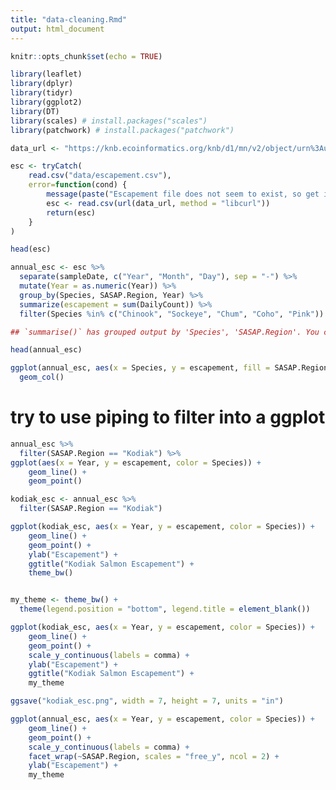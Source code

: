 ```yaml
---
title: "data-cleaning.Rmd"
output: html_document
---
```


```r
knitr::opts_chunk$set(echo = TRUE)
```



```r

library(leaflet)
library(dplyr)
library(tidyr)
library(ggplot2)
library(DT)
library(scales) # install.packages("scales")
library(patchwork) # install.packages("patchwork")


```





```r

data_url <- "https://knb.ecoinformatics.org/knb/d1/mn/v2/object/urn%3Auuid%3Af119a05b-bbe7-4aea-93c6-85434dcb1c5e"

esc <- tryCatch(
    read.csv("data/escapement.csv"),
    error=function(cond) {
        message(paste("Escapement file does not seem to exist, so get it from the KNB."))
        esc <- read.csv(url(data_url, method = "libcurl"))
        return(esc)
    }
)

head(esc)

```


```r


annual_esc <- esc %>% 
  separate(sampleDate, c("Year", "Month", "Day"), sep = "-") %>% 
  mutate(Year = as.numeric(Year)) %>% 
  group_by(Species, SASAP.Region, Year) %>% 
  summarize(escapement = sum(DailyCount)) %>% 
  filter(Species %in% c("Chinook", "Sockeye", "Chum", "Coho", "Pink"))

## `summarise()` has grouped output by 'Species', 'SASAP.Region'. You can override using the `.groups` argument.

head(annual_esc)


```

```r

ggplot(annual_esc, aes(x = Species, y = escapement, fill = SASAP.Region)) +
  geom_col()

```


# try to use piping to filter into a ggplot

```r

annual_esc %>% 
  filter(SASAP.Region == "Kodiak") %>% 
ggplot(aes(x = Year, y = escapement, color = Species)) + 
    geom_line() +
    geom_point()

```


```r

kodiak_esc <- annual_esc %>% 
  filter(SASAP.Region == "Kodiak")

```



```r

ggplot(kodiak_esc, aes(x = Year, y = escapement, color = Species)) + 
    geom_line() +
    geom_point() +
    ylab("Escapement") +
    ggtitle("Kodiak Salmon Escapement") +
    theme_bw()



```


```r

my_theme <- theme_bw() + 
  theme(legend.position = "bottom", legend.title = element_blank())

ggplot(kodiak_esc, aes(x = Year, y = escapement, color = Species)) + 
    geom_line() +
    geom_point() +
    scale_y_continuous(labels = comma) +
    ylab("Escapement") +
    ggtitle("Kodiak Salmon Escapement") +
    my_theme

ggsave("kodiak_esc.png", width = 7, height = 7, units = "in")


```


```r

ggplot(annual_esc, aes(x = Year, y = escapement, color = Species)) + 
    geom_line() +
    geom_point() +
    scale_y_continuous(labels = comma) +
    facet_wrap(~SASAP.Region, scales = "free_y", ncol = 2) +
    ylab("Escapement") +
    my_theme

```


